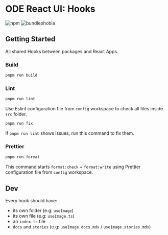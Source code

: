
<Meta title="Introduction/Packages/Hooks" />

# ODE React UI: Hooks

![npm](https://img.shields.io/npm/v/@ode-react-ui/hooks?style=flat-square)
![bundlephobia](https://img.shields.io/bundlephobia/min/@ode-react-ui/hooks?style=flat-square)

## Getting Started

All shared Hooks between packages and React Apps.

### Build

```bash
pnpm run build
```

### Lint

```bash
pnpm run lint
```

Use Eslint configuration file from `config` workspace to check all files inside `src` folder.

```bash
pnpm run fix
```

If `pnpm run lint` shows issues, run this command to fix them.

### Prettier

```bash
pnpm run format
```

This command starts `format:check` + `format:write` using Prettier configuration file from `config` workspace.

## Dev

Every hook should have:

- its own folder (e.g: `useImage`)
- its own file (e.g: `useImage.ts`)
- an `index.ts` file
- `docs` and `stories` (e.g: `useImage.docs.mdx` / `useImage.stories.mdx`)
